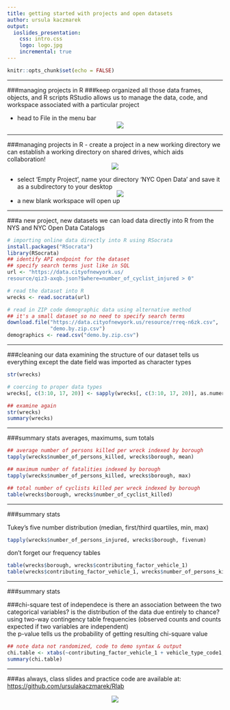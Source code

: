 ```yaml
---
title: getting started with projects and open datasets
author: ursula kaczmarek
output: 
  ioslides_presentation:
    css: intro.css
    logo: logo.jpg
    incremental: true
---
```


```r
knitr::opts_chunk$set(echo = FALSE)
```

---
###managing projects in R
###keep organized all those data frames, objects, and R scripts
RStudio allows us to manage the data, code, and workspace associated with a particular project  

- head to File in the menu bar
<center> ![](openfile.jpg)</center>

*****
###managing projects in R
- create a project in a new working directory
we can establish a working directory on shared drives, which aids collaboration!
<center> ![](create.jpg)</center>
- select 'Empty Project', name your directory 'NYC Open Data' and save it as a subdirectory to your desktop 
<center> ![](title.jpg)</center>
- a new blank workspace will open up

*****
###a new project, new datasets 
we can load data directly into R from the NYS and NYC Open Data Catalogs

```r
# importing online data directly into R using RSocrata
install.packages("RSocrata")
library(RSocrata)
## identify API endpoint for the dataset
## specify search terms just like in SQL
url <- "https://data.cityofnewyork.us/
resource/qiz3-axqb.json?$where=number_of_cyclist_injured > 0"

# read the dataset into R
wrecks <- read.socrata(url)

# read in ZIP code demographic data using alternative method
## it's a small dataset so no need to specify search terms
download.file("https://data.cityofnewyork.us/resource/rreq-n6zk.csv", 
              "demo.by.zip.csv")
demographics <- read.csv("demo.by.zip.csv")
```

*****
###cleaning our data
examining the structure of our dataset tells us everything except the date field was imported as character types

```r
str(wrecks)

```

```r
# coercing to proper data types
wrecks[, c(3:10, 17, 20)] <- sapply(wrecks[, c(3:10, 17, 20)], as.numeric)

## examine again
str(wrecks)
summary(wrecks)
```

*****
###summary stats
averages, maximums, sum totals

```r
## average number of persons killed per wreck indexed by borough
tapply(wrecks$number_of_persons_killed, wrecks$borough, mean)

## maximum number of fatalities indexed by borough
tapply(wrecks$number_of_persons_killed, wrecks$borough, max)

## total number of cyclists killed per wreck indexed by borough
table(wrecks$borough, wrecks$number_of_cyclist_killed)
```

*****
###summary stats

Tukey's five number distribution (median, first/third quartiles, min, max)
```r
tapply(wrecks$number_of_persons_injured, wrecks$borough, fivenum)
```

don't forget our frequency tables
```r
table(wrecks$borough, wrecks$contributing_factor_vehicle_1)
table(wrecks$contributing_factor_vehicle_1, wrecks$number_of_persons_killed)
```

*****
###summary stats

###chi-square test of independece
is there an association between the two categorical variables? is the distribution of the data due entirely to chance?  
using two-way contingency table frequencies (observed counts and counts expected if two variables are independent)  
the p-value tells us the probability of getting resulting chi-square value

```r
## note data not randomized, code to demo syntax & output
chi.table <- xtabs(~contributing_factor_vehicle_1 + vehicle_type_code1, data = wrecks)
summary(chi.table)
```

*****
###as always, class slides and practice code are available at:
[https://github.com/ursulakaczmarek/Rlab](https://github.com/ursulakaczmarek/Rlab)

<center> ![](github.jpg)</center>
